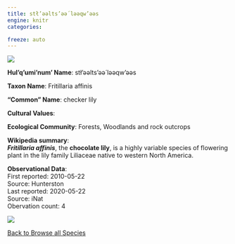 ```yaml
---
title: stł’əәlts’əә́ ləәqw’əәs
engine: knitr
categories:

freeze: auto
---
```

![](https://inaturalist-open-data.s3.amazonaws.com/photos/27849/medium.jpg){fig-alt="stł’əәlts’əә́ ləәqw’əәs - checker lily"}

**Hul'q'umi'num' Name**: stł’əәlts’əә́ ləәqw’əәs



**Taxon Name**: Fritillaria affinis

**"Common" Name**: checker lily

**Cultural Values**:  

::: {layout-nrow=1 style="width:60%"}

:::

**Ecological Community**: Forests, Woodlands and rock outcrops

**Wikipedia summary**:  
<i><b>Fritillaria affinis</b></i>, the <b>chocolate lily</b>, is a highly variable species of flowering plant in the lily family Liliaceae native to western North America.

**Observational Data**:   
First reported: 2010-05-22  
Source: Hunterston  
Last reported: 2020-05-22  
Source: iNat  
Obervation count: 4

![](community_dist.png)

[<i class="fa fa-arrow-left" aria-hidden="true"></i> Back to Browse all Species](/taxa.html)
